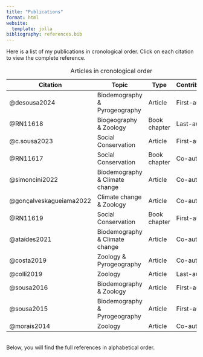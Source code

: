 ```yaml
---
title: "Publications"
format: html
website:
  template: jolla
bibliography: references.bib
---
```


Here is a list of my publications in cronological order. Click on each citation to view the complete reference.

| Citation | Topic | Type | Contribution |
|----|----|----|----|
| @desousa2024 | Biodemography & Pyrogeography | Article | First-author |
| @RN11618 | Biogeography & Zoology | Book chapter | Last-author |
| @c.sousa2023 | Social Conservation | Article | First-author |
| @RN11617 | Social Conservation | Book chapter | Co-author |
| @simoncini2022 | Biodemography & Climate change | Article | Co-author |
| @gonçalveskagueiama2022 | Climate change & Zoology | Article | Co-author |
| @RN11619 | Social Conservation | Book chapter | First-author |
| @ataídes2021 | Biodemography & Climate change | Article | Co-author |
| @costa2019 | Zoology & Pyrogeography | Article | Co-author |
| @colli2019 | Zoology | Article | Last-author |
| @sousa2016 | Biodemography & Zoology | Article | First-author |
| @sousa2015 | Biodemography & Pyrogeography | Article | First-author |
| @morais2014 | Zoology | Article | Co-author |

: Articles in cronological order

\
Below, you will find the full references in alphabetical order.
